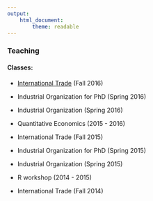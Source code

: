 ```yaml
---
output: 
    html_document:
        theme: readable
---
```


### Teaching

#### Classes:

- [International Trade](teaching/trade.html) (Fall 2016)

- Industrial Organization for PhD (Spring 2016)

- Industrial Organization (Spring 2016)

- Quantitative Economics (2015 - 2016)

- International Trade (Fall 2015)

- Industrial Organization for PhD (Spring 2015)

- Industrial Organization (Spring 2015)

- R workshop (2014 - 2015)

- International Trade (Fall 2014)